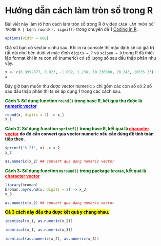 # **Hướng dẫn cách làm tròn số trong R** {.unnumbered}

Bài viết này làm rõ hơn cách làm tròn số trong R ở video `CÁCH LÀM TRÒN SỐ TRONG R | Lệnh round(), signif()` trong chuyên đề 1 [Coding in R](https://www.tuhocr.com/r-courses/coding-in-r).

```r
options(width = 600)
```

Giả sử bạn có vector `x` như sau. Khi in ra console thì mặc định sẽ có giá trị rất dài như bên dưới vì mặc định `digits = 7` và `scipen = 0` trong R đã thiết lập format khi in ra con số (numeric) có số lượng số sau dấu thập phân như vậy.

```r
x <- c(0.8992877, 0.023, -1.002, 1.236, 10.236000, 20.243, 10035.23)
x
```

Bây giờ bạn muốn thu được vector numeric `x` chỉ gồm các con số có 2 số sau dấu thập phân thì ta sẽ áp dụng 1 trong các cách sau.

<span style="color:darkgreen">**Cách 1: Sử dụng function `round()` trong base R, kết quả thu được là <span style="color:blue"><u>numeric vector</u>**</span></span>

```r
round(x, digits = 2) -> x_1
x_1
```

<span style="color:darkgreen">**Cách 2: Sử dụng function `sprintf()` trong base R, kết quả là <span style="color:red"><u>character vector</u>**</span></span> **do đó cần convert qua vector numeric nếu cần dùng để tính toán tiếp theo.**

```r
sprintf("%.2f", x) -> x_2 
x_2

as.numeric(x_2) ## convert qua dạng numeric vector
```

<span style="color:darkgreen">**Cách 3: Sử dụng function `myround()` trong package `broman`, kết quả là <span style="color:red"><u>character vector</u>**</span></span>

```r
library(broman)
broman::myround(x, digits = 2) -> x_3
x_3

as.numeric(x_2) ## convert qua dạng numeric vector
```

**<mark style="background-color: #FFFF00">Cả 3 cách này đều thu được kết quả y chang nhau.</mark>**

```r
identical(x_1, as.numeric(x_2))

identical(x_1, as.numeric(x_3))

identical(as.numeric(x_2), as.numeric(x_3))
```

